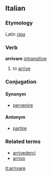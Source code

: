 ==Italian==
===Etymology===
Latin ''[[ripa]]''
===Verb===
'''arrivare''' [[intransitive]]

# to [[arrive]]
===Conjugation===
{{it-conj-are|arriv|essere}}

====Synonym====
*[[pervenire]]

====Antonym====
*[[partire]]

===Related terms===
*[[arrivederci]]
*[[arrivo]]

[[it:arrivare]]